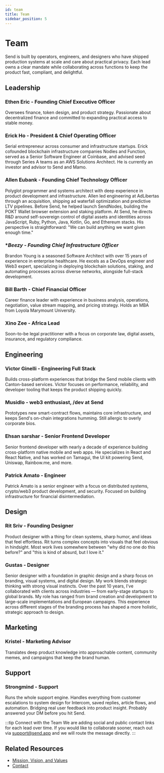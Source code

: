 ```yaml
---
id: team
title: Team
sidebar_position: 5
---
```


# Team

Send is built by operators, engineers, and designers who have shipped production systems at scale and care about practical privacy. Each lead owns a clear mandate while collaborating across functions to keep the product fast, compliant, and delightful.

## Leadership

### **Ethen Eric - Founding Chief Executive Officer**
Oversees finance, token design, and product strategy. Passionate about decentralized finance and committed to expanding practical access to stable money.

### **Erick Ho - President & Chief Operating Officer**
Serial entrepreneur across consumer and infrastructure startups. Erick cofounded blockchain infrastructure companies Nodies and Function, served as a Senior Software Engineer at Coinbase, and advised seed through Series A teams as an AWS Solutions Architect. He is currently an investor and advisor to Send and Mamo.

### **Allen Eubank - Founding Chief Technology Officer**
Polyglot programmer and systems architect with deep experience in product development and infrastructure. Allen led engineering at AdLibertas through an acquisition, shipping ad waterfall optimization and predictive LTV pipelines. Before Send, he helped launch SendNodes, building the POKT Wallet browser extension and staking platform. At Send, he directs R&D around self-sovereign control of digital assets and identities across JavaScript, Ruby, Python, Java, Kotlin, Go, and Ethereum stacks. His perspective is straightforward: "We can build anything we want given enough time."

### **Beezy - Founding Chief Infrastructure Officer*
Brandon Young is a seasoned Software Architect with over 15 years of experience in enterprise healthcare. He excels as a DevOps engineer and Web3 expert, specializing in deploying blockchain solutions, staking, and automating processes across diverse networks, alongside full-stack development.

### **Bill Barth - Chief Financial Officer**
Career finance leader with experience in business analysis, operations, negotiation, value stream mapping, and pricing strategy. Holds an MBA from Loyola Marymount University.

### **Xino Zee - Africa Lead**
Soon-to-be legal practitioner with a focus on corporate law, digital assets, insurance, and regulatory compliance.

## Engineering

### **Victor Ginelli - Engineering Full Stack**
Builds cross-platform experiences that bridge the Send mobile clients with Canton-based services. Victor focuses on performance, reliability, and developer tooling that keeps the product shipping quickly.

### **Musidlo - web3 enthusiast, /dev at Send**
Prototypes new smart-contract flows, maintains core infrastructure, and keeps Send's on-chain integrations humming. Still allergic to overly corporate bios.

### **Ehsan sarshar - Senior Frontend Developer**
Senior frontend developer with nearly a decade of experience building cross-platform native mobile and web apps. He specializes in React and React Native, and has worked on Tamagui, the UI kit powering Send, Uniswap, Rainbow.me, and more.

### **Patrick Amato - Engineer**
Patrick Amato is a senior engineer with a focus on distributed systems, crypto/web3 product development, and security. Focused on building infrastructure for financial disintermediation.

## Design

### **Rit Sriv - Founding Designer**
Product designer with a thing for clean systems, sharp humor, and ideas that feel effortless. Rit turns complex concepts into visuals that feel obvious in hindsight. Most work lives somewhere between "why did no one do this before?" and "this is kind of absurd, but I love it."

### **Gustas - Designer**
Senior designer with a foundation in graphic design and a sharp focus on branding, visual systems, and digital design. My work blends strategic thinking with strong visual instincts. Over the past 10 years, I've collaborated with clients across industries — from early-stage startups to global brands. My role has ranged from brand creation and development to large-scale implementations and European campaigns. This experience across different stages of the branding process has shaped a more holistic, strategic approach to design.

## Marketing

### **Kristel - Marketing Advisor**
Translates deep product knowledge into approachable content, community memes, and campaigns that keep the brand human.

## Support

### **Strongmind - Support**
Runs the whole support engine. Handles everything from customer escalations to system design for Intercom, saved replies, article flows, and automation. Bridging real user feedback into product insight. Probably answered your DM before you hit Send.

:::tip Connect with the Team
We are adding social and public contact links for each lead over time. If you would like to collaborate sooner, reach out via support@send.app and we will route the message directly.
:::

## Related Resources

- [Mission, Vision, and Values](./mission-vision-values)
- [Contact](./contact)
